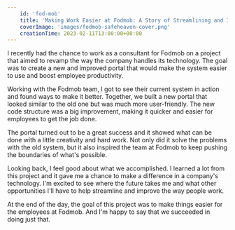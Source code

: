 ```yaml
---
    id: 'fod-mob'
    title: 'Making Work Easier at Fodmob: A Story of Streamlining and Improvement'
    coverImage: 'images/fodmob-safeheaven-cover.png'
    creationTime: 2023-02-11T13:00:00+00:00
---
```



I recently had the chance to work as a consultant for Fodmob on a project that aimed to revamp the way the company handles its technology. The goal was to create a new and improved portal that would make the system easier to use and boost employee productivity.

Working with the Fodmob team, I got to see their current system in action and found ways to make it better. Together, we built a new portal that looked similar to the old one but was much more user-friendly. The new code structure was a big improvement, making it quicker and easier for employees to get the job done.

The portal turned out to be a great success and it showed what can be done with a little creativity and hard work. Not only did it solve the problems with the old system, but it also inspired the team at Fodmob to keep pushing the boundaries of what's possible.

Looking back, I feel good about what we accomplished. I learned a lot from this project and it gave me a chance to make a difference in a company's technology. I'm excited to see where the future takes me and what other opportunities I'll have to help streamline and improve the way people work.

At the end of the day, the goal of this project was to make things easier for the employees at Fodmob. And I'm happy to say that we succeeded in doing just that.